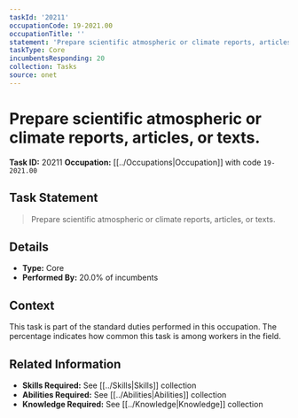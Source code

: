 ```yaml
---
taskId: '20211'
occupationCode: 19-2021.00
occupationTitle: ''
statement: 'Prepare scientific atmospheric or climate reports, articles, or texts.'
taskType: Core
incumbentsResponding: 20
collection: Tasks
source: onet
---
```

# Prepare scientific atmospheric or climate reports, articles, or texts.

**Task ID:** 20211
**Occupation:** [[../Occupations|Occupation]] with code `19-2021.00`

## Task Statement

> Prepare scientific atmospheric or climate reports, articles, or texts.

## Details

- **Type:** Core
- **Performed By:** 20.0% of incumbents

## Context

This task is part of the standard duties performed in this occupation. The percentage indicates how common this task is among workers in the field.

## Related Information

- **Skills Required:** See [[../Skills|Skills]] collection
- **Abilities Required:** See [[../Abilities|Abilities]] collection
- **Knowledge Required:** See [[../Knowledge|Knowledge]] collection
